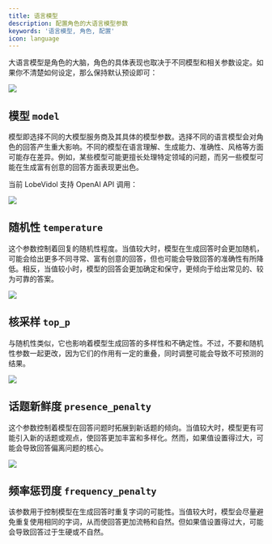 ```yaml
---
title: 语言模型
description: 配置角色的大语言模型参数
keywords: '语言模型, 角色, 配置'
icon: language
---
```


大语言模型是角色的大脑，角色的具体表现也取决于不同模型和相关参数设定。如果你不清楚如何设定，那么保持默认预设即可：

<Frame>
  <img src="https://oss.vidol.chat/assets/b06dd07d8e75cbc2e64e2d0c445429c5.webp" />
</Frame>

## 模型 `model`

模型即选择不同的大模型服务商及其具体的模型参数。选择不同的语言模型会对角色的回答产生重大影响。不同的模型在语言理解、生成能力、准确性、风格等方面可能存在差异。例如，某些模型可能更擅长处理特定领域的问题，而另一些模型可能在生成富有创意的回答方面表现更出色。

当前 LobeVidol 支持 OpenAI API 调用：

<Frame>
  <img src="https://oss.vidol.chat/assets/9af319fc4c0efadfa618717f0b288efb.webp" />
</Frame>

## 随机性 `temperature`

这个参数控制着回复的随机性程度。当值较大时，模型在生成回答时会更加随机，可能会给出更多不同寻常、富有创意的回答，但也可能会导致回答的准确性有所降低。相反，当值较小时，模型的回答会更加确定和保守，更倾向于给出常见的、较为可靠的答案。

<Frame>
  <img src="https://oss.vidol.chat/assets/6b77fecaccb3197109f2452be32296ec.webp" />
</Frame>

## 核采样 `top_p`

与随机性类似，它也影响着模型生成回答的多样性和不确定性。不过，不要和随机性参数一起更改，因为它们的作用有一定的重叠，同时调整可能会导致不可预测的结果。

<Frame>
  <img src="https://oss.vidol.chat/assets/08745c737fed9b2aa0cba328a991872a.webp" />
</Frame>

## 话题新鲜度 `presence_penalty`

这个参数控制着模型在回答问题时拓展到新话题的倾向。当值较大时，模型更有可能引入新的话题或观点，使回答更加丰富和多样化。然而，如果值设置得过大，可能会导致回答偏离问题的核心。

<Frame>
  <img src="https://oss.vidol.chat/assets/e0db6bf8da7992325748741eb12db0df.webp" />
</Frame>

## 频率惩罚度 `frequency_penalty`

该参数用于控制模型在生成回答时重复字词的可能性。当值较大时，模型会尽量避免重复使用相同的字词，从而使回答更加流畅和自然。但如果值设置得过大，可能会导致回答过于生硬或不自然。
